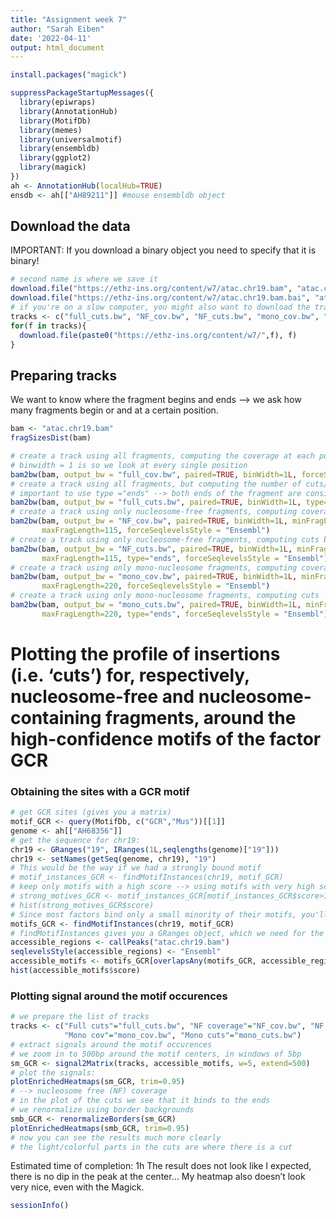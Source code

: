 ---
title: "Assignment week 7"
author: "Sarah Eiben"
date: '2022-04-11'
output: html_document
---

```{r, eval=FALSE}
install.packages("magick")
```


```{r}
suppressPackageStartupMessages({
  library(epiwraps)
  library(AnnotationHub)
  library(MotifDb)
  library(memes)
  library(universalmotif)
  library(ensembldb)
  library(ggplot2)
  library(magick)
})
ah <- AnnotationHub(localHub=TRUE)
ensdb <- ah[["AH89211"]] #mouse ensembldb object
```

## Download the data

IMPORTANT: If you download a binary object you need to specify that it is binary!

```{r, eval=FALSE}
# second name is where we save it
download.file("https://ethz-ins.org/content/w7/atac.chr19.bam", "atac.chr19.bam", mode = "wb")
download.file("https://ethz-ins.org/content/w7/atac.chr19.bam.bai", "atac.chr19.bam.bai", mode = "wb")
# if you're on a slow computer, you might also want to download the tracks that we're generating below:
tracks <- c("full_cuts.bw", "NF_cov.bw", "NF_cuts.bw", "mono_cov.bw", "mono_cuts.bw")
for(f in tracks){
  download.file(paste0("https://ethz-ins.org/content/w7/",f), f)
}
```

## Preparing tracks

We want to know where the fragment begins and ends --> we ask how many fragments begin or and at a certain position.

```{r}
bam <- "atac.chr19.bam"
fragSizesDist(bam)

# create a track using all fragments, computing the coverage at each position (and force Ensembl naming)
# binwidth = 1 is so we look at every single position
bam2bw(bam, output_bw = "full_cov.bw", paired=TRUE, binWidth=1L, forceSeqlevelsStyle = "Ensembl")
# create a track using all fragments, but computing the number of cuts/insertion sites at each position
# important to use type ="ends" --> both ends of the fragment are considered
bam2bw(bam, output_bw = "full_cuts.bw", paired=TRUE, binWidth=1L, type="ends", forceSeqlevelsStyle = "Ensembl")
# create a track using only nucleosome-free fragments, computing coverage by defining a fragment length
bam2bw(bam, output_bw = "NF_cov.bw", paired=TRUE, binWidth=1L, minFragLength=30, 
       maxFragLength=115, forceSeqlevelsStyle = "Ensembl")
# create a track using only nucleosome-free fragments, computing cuts by defining a fragment length
bam2bw(bam, output_bw = "NF_cuts.bw", paired=TRUE, binWidth=1L, minFragLength=30,
       maxFragLength=115, type="ends", forceSeqlevelsStyle = "Ensembl")
# create a track using only mono-nucleosome fragments, computing coverage
bam2bw(bam, output_bw = "mono_cov.bw", paired=TRUE, binWidth=1L, minFragLength=130,
       maxFragLength=220, forceSeqlevelsStyle = "Ensembl")
# create a track using only mono-nucleosome fragments, computing cuts
bam2bw(bam, output_bw = "mono_cuts.bw", paired=TRUE, binWidth=1L, minFragLength=130,
       maxFragLength=220, type="ends", forceSeqlevelsStyle = "Ensembl")
```

# Plotting the profile of insertions (i.e. 'cuts') for, respectively, nucleosome-free and nucleosome-containing fragments, around the high-confidence motifs of the factor GCR

### Obtaining the sites with a GCR motif

```{r}
# get GCR sites (gives you a matrix)
motif_GCR <- query(MotifDb, c("GCR","Mus"))[[1]]
genome <- ah[["AH68356"]]
# get the sequence for chr19:
chr19 <- GRanges("19", IRanges(1L,seqlengths(genome)["19"]))
chr19 <- setNames(getSeq(genome, chr19), "19")
# This would be the way if we had a strongly bound motif
# motif_instances_GCR <- findMotifInstances(chr19, motif_GCR)
# keep only motifs with a high score --> using motifs with very high score and thus high possibility of CTCF actually binding there
# strong_motives_GCR <- motif_instances_GCR[motif_instances_GCR$score>15]
# hist(strong_motives_GCR$score)
# Since most factors bind only a small minority of their motifs, you'll most likely have to restrict the motif instances to those that are in accessible regions, e.g.
motifs_GCR <- findMotifInstances(chr19, motif_GCR)
# findMotifInstances gives you a GRanges object, which we need for the overlapsAny!
accessible_regions <- callPeaks("atac.chr19.bam")
seqlevelsStyle(accessible_regions) <- "Ensembl"
accessible_motifs <- motifs_GCR[overlapsAny(motifs_GCR, accessible_regions)]
hist(accessible_motifs$score)
```

### Plotting signal around the motif occurences

```{r}
# we prepare the list of tracks
tracks <- c("Full cuts"="full_cuts.bw", "NF coverage"="NF_cov.bw", "NF cuts"="NF_cuts.bw",
            "Mono cov"="mono_cov.bw", "Mono cuts"="mono_cuts.bw")
# extract signals around the motif occurences
# we zoom in to 500bp around the motif centers, in windows of 5bp
sm_GCR <- signal2Matrix(tracks, accessible_motifs, w=5, extend=500)
# plot the signals:
plotEnrichedHeatmaps(sm_GCR, trim=0.95)
# --> nucleosome free (NF) coverage
# in the plot of the cuts we see that it binds to the ends
# we renormalize using border backgrounds
smb_GCR <- renormalizeBorders(sm_GCR)
plotEnrichedHeatmaps(smb_GCR, trim=0.95)
# now you can see the results much more clearly
# the light/colorful parts in the cuts are where there is a cut
```

Estimated time of completion: 1h
The result does not look like I expected, there is no dip in the peak at the center...
My heatmap also doesn't look very nice, even with the Magick.

```{r}
sessionInfo()
```

